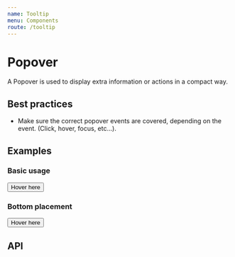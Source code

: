 ```yaml
---
name: Tooltip
menu: Components
route: /tooltip
---
```



# Popover

A Popover is used to display extra information or actions in a compact way.

## Best practices

- Make sure the correct popover events are covered, depending on the event. (Click, hover, focus, etc...).

## Examples

### Basic usage

<Playground>
  <Tooltip content="More info here">
    <Button>Hover here</Button>
  </Tooltip>
</Playground>

### Bottom placement

<Playground>
  <Tooltip placement="bottom" content="This is placed on the bottom">
    <Button>Hover here</Button>
  </Tooltip>
</Playground>

## API

<Props of={Tooltip} />
